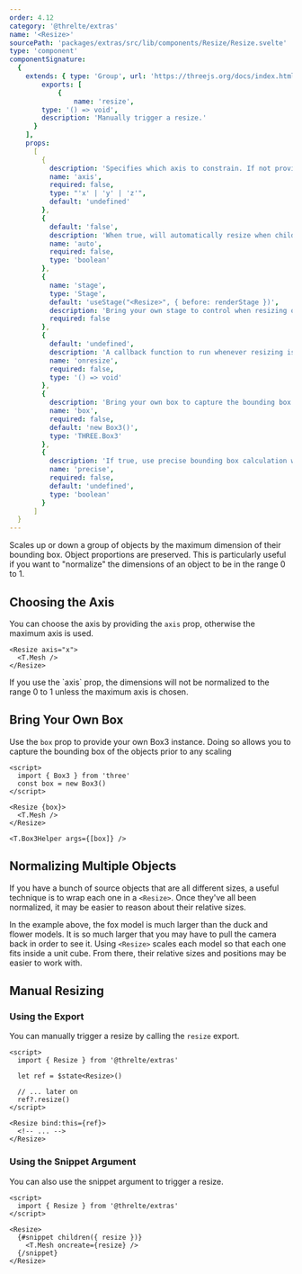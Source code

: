 ```yaml
---
order: 4.12
category: '@threlte/extras'
name: '<Resize>'
sourcePath: 'packages/extras/src/lib/components/Resize/Resize.svelte'
type: 'component'
componentSignature:
  {
    extends: { type: 'Group', url: 'https://threejs.org/docs/index.html#api/en/objects/Group' },
		exports: [
			{
				name: 'resize',
        type: '() => void',
        description: 'Manually trigger a resize.'
      }
    ],
    props:
      [
        {
          description: 'Specifies which axis to constrain. If not provided, the maximum axis is used.',
          name: 'axis',
          required: false,
          type: "'x' | 'y' | 'z'",
          default: 'undefined'
        },
        {
          default: 'false',
          description: 'When true, will automatically resize when children are added or removed.',
          name: 'auto',
          required: false,
          type: 'boolean'
        },
        {
          name: 'stage',
          type: 'Stage',
          default: 'useStage("<Resize>", { before: renderStage })',
          description: 'Bring your own stage to control when resizing occurs. If not provided, resizing will occur before the main render stage.',
          required: false
        },
        {
          default: 'undefined',
          description: 'A callback function to run whenever resizing is done.',
          name: 'onresize',
          required: false,
          type: '() => void'
        },
        {
          description: 'Bring your own box to capture the bounding box.',
          name: 'box',
          required: false,
          default: 'new Box3()',
          type: 'THREE.Box3'
        },
        {
          description: 'If true, use precise bounding box calculation when resizing',
          name: 'precise',
          required: false,
          default: 'undefined',
          type: 'boolean'
        }
      ]
  }
---
```


Scales up or down a group of objects by the maximum dimension of their bounding
box. Object proportions are preserved. This is particularly useful if you want
to "normalize" the dimensions of an object to be in the range 0 to 1.

<Example path="extras/resize/plugin" />

## Choosing the Axis

You can choose the axis by providing the `axis` prop, otherwise the maximum axis
is used.

```svelte
<Resize axis="x">
  <T.Mesh />
</Resize>
```

<Tip type="warning">
  If you use the `axis` prop, the dimensions will not be normalized to the range 0 to 1 unless the
  maximum axis is chosen.
</Tip>

## Bring Your Own Box

Use the `box` prop to provide your own Box3 instance. Doing so allows you to
capture the bounding box of the objects prior to any scaling

```svelte
<script>
  import { Box3 } from 'three'
  const box = new Box3()
</script>

<Resize {box}>
  <T.Mesh />
</Resize>

<T.Box3Helper args={[box]} />
```

## Normalizing Multiple Objects

If you have a bunch of source objects that are all different sizes, a useful
technique is to wrap each one in a `<Resize>`. Once they've all been normalized,
it may be easier to reason about their relative sizes.

<Example path="extras/resize/multiple-objects" />

In the example above, the fox model is much larger than the duck and flower models. It is so much larger that you may have to pull the camera back in order to see it. Using `<Resize>` scales each model so that each one fits inside a unit cube. From there, their relative sizes and positions may be easier to work with.

## Manual Resizing

### Using the Export

You can manually trigger a resize by calling the `resize` export.

```svelte title="Scene.svelte"
<script>
  import { Resize } from '@threlte/extras'

  let ref = $state<Resize>()

  // ... later on
  ref?.resize()
</script>

<Resize bind:this={ref}>
  <!-- ... -->
</Resize>
```

### Using the Snippet Argument

You can also use the snippet argument to trigger a resize.

```svelte title="Scene.svelte"
<script>
  import { Resize } from '@threlte/extras'
</script>

<Resize>
  {#snippet children({ resize })}
    <T.Mesh oncreate={resize} />
  {/snippet}
</Resize>
```
